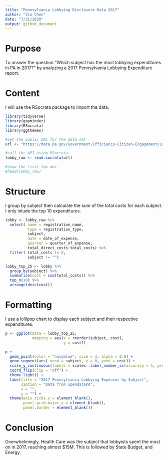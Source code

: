 ```yaml
---
title: "Pennsylvania Lobbying Disclosure Data 2017"
author: "Jin Chen"
date: "7/31/2020"
output: github_document
---
```

# Purpose
To answer the question "Which subject has the most lobbying expenditures in PA in 2017?" by analyzing a 2017 Pennsylvania Lobbying Expenditure report.

# Content
I will use the RSocrata package to import the data.

```r
library(tidyverse)
library(gapminder)
library(RSocrata)
library(ggthemes)

#set the public URL for the data set 
url <- "https://data.pa.gov/Government-Efficiency-Citizen-Engagement/Lobbying-Disclosure-Data-2017-State/wbm6-mh8t"

#call the API using RSocrata
lobby_raw <- read.socrata(url)

#show the first few obs
#head(lobby_raw)


```
# Structure
I group by subject then calculate the sum of the total costs for each subject. I only inlude the top 10 expenditures.

```r
lobby <- lobby_raw %>% 
  select( name = registration_name,
          type = registration_type,
          subject, 
          date = date_of_expense,
          quarter = quarter_of_expense,
          total_direct_costs:total_costs) %>% 
  filter( total_costs != 0,
          subject != "")

lobby_top_25 <- lobby %>% 
  group_by(subject) %>% 
  summarize(cost = sum(total_costs)) %>% 
  top_n(10) %>% 
  arrange(desc(cost))
```
# Formatting
I use a lollipop chart to display each subject and their respective expenditures.

```r
p <- ggplot(data = lobby_top_25,
            mapping = aes(x = reorder(subject, cost),
                          y = cost))

p + 
  geom_point(color = "navyblue", size = 3, alpha = 0.8) +
  geom_segment(aes( xend = subject, y = 0, yend = cost)) +
  scale_y_continuous(labels = scales::label_number_si(accuracy = 1, prefix = "$")) +  #displays cost in millions
  coord_flip(clip = "off") +
  theme_light() +
  labs(title = "2017 Pennsylvania Lobbying Expenses by Subject",
       caption = "Data from opendataPA",
       x = "",
       y = "") +
  theme(axis.ticks.y = element_blank(),
        panel.grid.major.y = element_blank(),
        panel.border = element_blank())
```

# Conclusion
Overwhelmingly, Health Care was the subject that lobbyists spent the most on in 2017, reaching almost $15M. This is followed by State Budget, and Energy. 